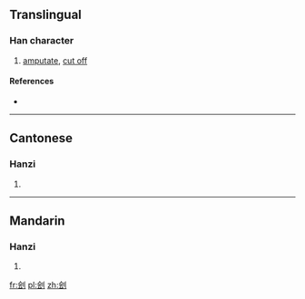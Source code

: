 {{also|劊}}
==Translingual==

===Han character===
{{Han char|rn=18|rad=刀|as=06|sn=8|four=|canj=OILN|ids=⿰会刂}}

# [[amputate]], [[cut off]]

====References====
* {{Han ref|kx=0139.251|dkj=01988|dj=0317.030|hdz=10336.060|uh=523D|ud=21053}}

----

==Cantonese==

===Hanzi===
{{yue-hanzi|jyut=|y=kui2|tra=劊}}

# {{defn|lang=yue|sort=刀06}}

----

==Mandarin==

===Hanzi===
{{cmn-hanzi|tra=劊|pin=[[guì]] ([[gui4]])|wg=kuei<sup>4</sup>}}

# {{defn|lang=cmn|sort=刀06}}

[[fr:刽]]
[[pl:刽]]
[[zh:刽]]